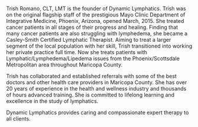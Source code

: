 Trish Romano, CLT, LMT is the founder of Dynamic Lymphatics. Trish was on the original flagship staff of the prestigious Mayo Clinic Department of Integrative Medicine, Phoenix, Arizona, opened March, 2015. She treated cancer patients in all stages of their progress and healing. Finding that many cancer patients are also struggling with lymphedema, she became a Casley-Smith Certified Lymphatic Therapist. Aiming to treat a larger segment of the local population with her skill, Trish transitioned into working her private practice full time. Now she treats patients with Lymphatic/Lymphedema/Lipedema issues from
the Phoenix/Scottsdale Metropolitan area throughout Maricopa County.

Trish has collaborated and established referrals with some of the best doctors and other health care providers in Maricopa County. She has over 20 years of experience in the health and wellness industry and thousands of hours advanced training. She is committed to lifelong learning and excellence in the study of lymphatics. 

Dynamic Lymphatics provides caring and compassionate expert therapy to all clients.
